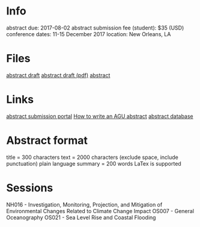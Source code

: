 = Info =
abstract due: 2017-08-02
abstract submission fee (student): $35 (USD)
conference dates: 11-15 December 2017
location: New Orleans, LA

= Files =
[[file:~/Documents/04_conferences/Fall_AGU_2017/abstract_draft.docx|abstract draft]]
[[file:~/Documents/04_conferences/Fall_AGU_2017/AGU_fall_abstract_draft.pdf|abstract draft (pdf)]]
[[file:~/Documents/04_conferences/Fall_AGU_2017/AGU_fall_abstract.pdf|abstract]]

= Links =
[[http://fallmeeting.agu.org/2017/abstract-submissions/|abstract submission portal]]
[[https://eos.org/agu-news/a-guide-to-writing-an-agu-abstract|How to write an AGU abstract]]
[[http://meetings.agu.org/abstract_db/|abstract database]]

= Abstract format =
title = 300 characters
text = 2000 characters (exclude space, include punctuation)
plain language summary = 200 words
LaTex is supported

= Sessions =
NH016 - Investigation, Monitoring, Projection, and Mitigation of Environmental Changes Related to Climate Change Impact
OS007 - General Oceanography
OS021 - Sea Level Rise and Coastal Flooding

